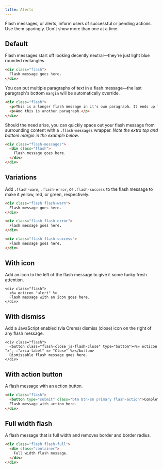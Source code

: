 ```yaml
---
title: Alerts
---
```


Flash messages, or alerts, inform users of successful or pending actions. Use them sparingly. Don't show more than one at a time.

## Default

Flash messages start off looking decently neutral—they're just light blue rounded rectangles.

```html
<div class="flash">
  Flash message goes here.
</div>
```

You can put multiple paragraphs of text in a flash message—the last paragraph's bottom `margin` will be automatically override.

```html
<div class="flash">
  <p>This is a longer flash message in it's own paragraph. It ends up looking something like this. If we keep adding more text, it'll eventually wrap to a new line.</p>
  <p>And this is another paragraph.</p>
</div>
```

Should the need arise, you can quickly space out your flash message from surrounding content with a `.flash-messages` wrapper. *Note the extra top and bottom margin in the example below.*

```html
<div class="flash-messages">
  <div class="flash">
    Flash message goes here.
  </div>
</div>
```

## Variations

Add `.flash-warn`, `.flash-error`, or `.flash-success` to the flash message to make it yellow, red, or green, respectively.

```html live
<div class="flash flash-warn">
  Flash message goes here.
</div>
```

```html live
<div class="flash flash-error">
  Flash message goes here.
</div>
```

```html live
<div class="flash flash-success">
  Flash message goes here.
</div>
```

## With icon

Add an icon to the left of the flash message to give it some funky fresh attention.

```erb
<div class="flash">
  <%= octicon "alert" %>
  Flash message with an icon goes here.
</div>
```

## With dismiss

Add a JavaScript enabled (via Crema) dismiss (close) icon on the right of any flash message.

```erb
<div class="flash">
  <button class="flash-close js-flash-close" type="button"><%= octicon "x", :"aria-label" => "Close" %></button>
  Dismissable flash message goes here.
</div>
```

## With action button

A flash message with an action button.

```html
<div class="flash">
  <button type="submit" class="btn btn-sm primary flash-action">Complete action</button>
  Flash message with action here.
</div>
```

## Full width flash

A flash message that is full width and removes border and border radius.

```html
<div class="flash flash-full">
  <div class="container">
    Full width flash message.
  </div>
</div>
```